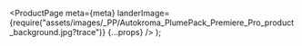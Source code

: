 
  <ProductPage
    meta={meta}
    landerImage={require("assets/images/_PP/Autokroma_PlumePack_Premiere_Pro_product_background.jpg?trace")}
    {...props}
  />
);

<Features mainColor={meta.mainColor} assetPrefix="" />